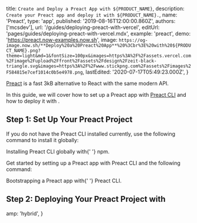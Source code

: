 
  title: `Create and Deploy a Preact App with ${PRODUCT_NAME}`,
  description: `Create your Preact app and deploy it with ${PRODUCT_NAME}.`,
  name: 'Preact',
  type: 'app',
  published: '2019-08-16T12:00:00.860Z',
  authors: ['mcsdev'],
  url: '/guides/deploying-preact-with-vercel',
  editUrl: 'pages/guides/deploying-preact-with-vercel.mdx',
  example: 'preact',
  demo: 'https://preact.now-examples.now.sh',
  image: `https://og-image.now.sh/**Deploy%20a%20Preact%20App**%20%3Cbr%3E%20with%20${PRODUCT_NAME}.png?theme=light&md=1&fontSize=100px&images=https%3A%2F%2Fassets.vercel.com%2Fimage%2Fupload%2Ffront%2Fassets%2Fdesign%2Fzeit-black-triangle.svg&images=https%3A%2F%2Fwww.stickpng.com%2Fassets%2Fimages%2F584815e7cef1014c0b5e4978.png`,
  lastEdited: '2020-07-17T05:49:23.000Z',
}

[Preact](https://preactjs.com/) is a fast 3kB alternative to React with the same modern API.

In this guide, we will cover how to set up a Preact app with [Preact CLI](https://github.com/preactjs/preact-cli) and how to deploy it with [<ProductName />](/docs/v2).

## Step 1: Set Up Your Preact Project

If you do not have the Preact CLI installed currently, use the following command to install it globally:

<Snippet width="100%" dark text="npm i -g preact-cli" />
<Caption>
  Installing Preact CLI globally with{' '}
  <Link href="https://www.npmjs.com/">npm</Link>.
</Caption>

Get started by setting up a Preact app with Preact CLI and the following command:

<Snippet
  width="100%"
  dark
  text="preact create default my-preact-app && cd my-preact-app"
/>
<Caption>
  Bootstrapping a Preact app with{' '}
  <Link href="https://github.com/preactjs/preact-cli">Preact CLI</Link>.
</Caption>

## Step 2: Deploying Your Preact Project with <NameWrapper name={PRODUCT_NAME} />

<DeploySection meta={meta} />


  amp: 'hybrid',
}
